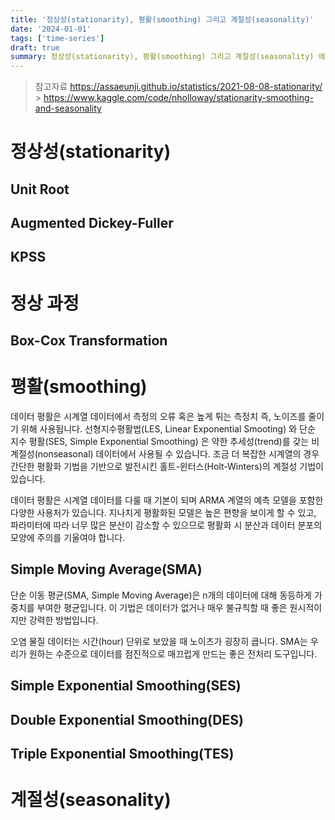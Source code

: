 ```yaml
---
title: '정상성(stationarity), 평활(smoothing) 그리고 계절성(seasonality)'
date: '2024-01-01'
tags: ['time-series']
draft: true
summary: 정상성(stationarity), 평활(smoothing) 그리고 계절성(seasonality) 에 대한 정리
---
```


> 참고자료
> https://assaeunji.github.io/statistics/2021-08-08-stationarity/ > https://www.kaggle.com/code/nholloway/stationarity-smoothing-and-seasonality

# 정상성(stationarity)

## Unit Root

## Augmented Dickey-Fuller

## KPSS

# 정상 과정

## Box-Cox Transformation

# 평활(smoothing)

데이터 평활은 시계열 데이터에서 측정의 오류 혹은 높게 튀는 측정치 즉, 노이즈를 줄이기 위해 사용됩니다. 선형지수평활법(LES, Linear Exponential Smooting) 와 단순 지수 평활(SES, Simple Exponential Smoothing) 은 약한 추세성(trend)를 갖는 비계절성(nonseasonal) 데이터에서 사용될 수 있습니다. 조금 더 복잡한 시계열의 경우 간단한 평활화 기법을 기반으로 발전시킨 홀트-윈터스(Holt-Winters)의 계절성 기법이 있습니다.

데이터 평활은 시계열 데이터를 다룰 때 기본이 되며 ARMA 계열의 예측 모델을 포함한 다양한 사용처가 있습니다.
지나치게 평활화된 모델은 높은 편향을 보이게 할 수 있고, 파라미터에 따라 너무 많은 분산이 감소할 수 있으므로 평활화 시 분산과 데이터 분포의 모양에 주의를 기울여야 합니다.

## Simple Moving Average(SMA)

단순 이동 평균(SMA, Simple Moving Average)은 n개의 데이터에 대해 동등하게 가중치를 부여한 평균입니다. 이 기법은 데이터가 없거나 매우 불규칙할 때 좋은 원시적이지만 강력한 방법입니다.

오염 물질 데이터는 시간(hour) 단위로 보았을 때 노이즈가 굉장히 큽니다. SMA는 우리가 원하는 수준으로 데이터를 점진적으로 매끄럽게 만드는 좋은 전처리 도구입니다.

## Simple Exponential Smoothing(SES)

## Double Exponential Smoothing(DES)

## Triple Exponential Smoothing(TES)

# 계절성(seasonality)
